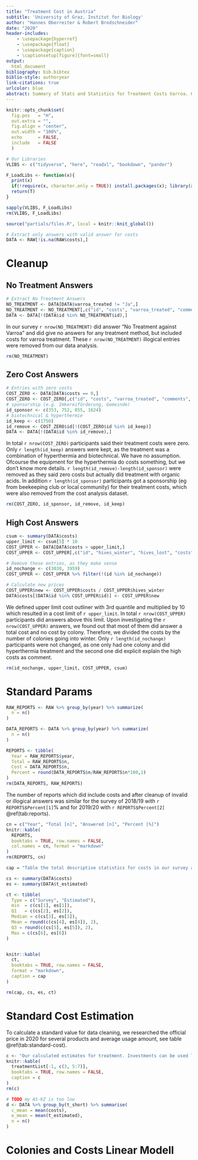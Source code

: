 ```yaml
---
title: "Treatment Cost in Austria"
subtitle: 'University of Graz, Institut for Biology'
author: "Hannes Oberreiter & Robert Brodschneider"
date: "2020"
header-includes:
    - \usepackage{hyperref}
    - \usepackage{float}
    - \usepackage{caption}
    - \captionsetup[figure]{font=small}
output:
  html_document
bibliography: bib.bibtex
biblio-style: authoryear
link-citations: true
urlcolor: blue
abstract: Summary of Stats and Statistics for Treatment Costs Varroa. Our Hypothesis is that the costs have an influence or correlated to the winter losses. H0 = Costs have no influence on survival rate, H1 = Costs have an influence on the survival rate.
---
```


```r
knitr::opts_chunk$set(
  fig.pos   = "H", 
  out.extra = "", 
  fig.align = "center", 
  out.width = "100%",
  echo      = FALSE,
  include   = FALSE
  )

# Our Libraries
VLIBS <- c("tidyverse", "here", "readxl", "bookdown", "pander")

F_LoadLibs <- function(x){
  print(x)
  if(!require(x, character.only = TRUE)) install.packages(x); library(x, character.only = TRUE);
  return(T)
}

sapply(VLIBS, F_LoadLibs)
rm(VLIBS, F_LoadLibs)
```

```r
source("partials/files.R", local = knitr::knit_global())

# Extract only answers with valid answer for costs
DATA <- RAW[!is.na(RAW$costs),]
```

# Cleanup

## No Treatment Answers

```r
# Extract No Treatment Answers
NO_TREATMENT <- DATA[DATA$varroa_treated != "Ja",]
NO_TREATMENT <- NO_TREATMENT[,c("id", "costs", "varroa_treated", "comments", "year", "T_amount", "c_short")]
DATA <- DATA[!(DATA$id %in% NO_TREATMENT$id),]
```

In our survey `r nrow(NO_TREATMENT)` did answer "No Treatment against Varroa" and did give no answers for any treatment method, but included costs for varroa treatment. These `r nrow(NO_TREATMENT)` illogical entries were removed from our data analysis.

```r
rm(NO_TREATMENT)
```

## Zero Cost Answers

```r
# Entries with zero costs
COST_ZERO <- DATA[DATA$costs == 0,]
COST_ZERO <- COST_ZERO[,c("id", "costs", "varroa_treated", "comments", "year", "T_amount", "c_short")]
# sponsorship (e.g. Imkereiförderung, Gemeinde)
id_sponsor <- c(353, 752, 855, 1624)
# biotechnical & hyperthermie
id_keep <- c(1750)
id_remove <- COST_ZERO$id[!(COST_ZERO$id %in% id_keep)]
DATA <- DATA[!(DATA$id %in% id_remove),]
```

In total `r nrow(COST_ZERO)` participants said their treatment costs were zero. Only `r length(id_keep)` answers were kept, as the treatment was a combination of hyperthermia and biotechnical. We have no assumption. Ofcourse the equipment for the hyperthermia do costs something, but we don't know more details. `r length(id_remove)-length(id_sponsor)` were removed as they said zero costs but actually did treatment with organic acids. In addition `r length(id_sponsor)` participants got a sponsorship (eg from beekeeping club or local community) for their treatment costs, which were also removed from the cost analysis dataset.

```r
rm(COST_ZERO, id_sponsor, id_remove, id_keep)
```

## High Cost Answers

```r
csum <- summary(DATA$costs)
upper_limit <- csum[5] * 10
COST_UPPER <- DATA[DATA$costs > upper_limit,]
COST_UPPER <- COST_UPPER[,c("id", "hives_winter", "hives_lost", "costs", "t_estimated", "varroa_treated", "comments", "year", "T_amount", "c_short")]

# Remove these entries, as they make sense
id_nochange <- c(3030, 3959)
COST_UPPER <- COST_UPPER %>% filter(!(id %in% id_nochange))

# Calculate new prices
COST_UPPER$new <- COST_UPPER$costs / COST_UPPER$hives_winter
DATA$costs[(DATA$id %in% COST_UPPER$id)] <- COST_UPPER$new
```

We defined upper limit cost outliner with 3rd quantile and multiplied by 10 which resulted in a cost limit of `r upper_limit`. In total `r nrow(COST_UPPER)` participants did answers above this limit. Upon investigating the `r nrow(COST_UPPER)` answers, we found out that most of them did answer a total cost and no cost by colony. Therefore, we divided the costs by the number of colonies going into winter. Only `r length(id_nochange)` participants were not changed, as one only had one colony and did hyperthermia treatment and the second one did explicit explain the high costs as comment.

```r
rm(id_nochange, upper_limit, COST_UPPER, csum)
```
# Standard Params

```r
RAW_REPORTS <- RAW %>% group_by(year) %>% summarize(
  n = n()
)

DATA_REPORTS <- DATA %>% group_by(year) %>% summarize(
  n = n()
)

REPORTS <- tibble(
  Year = RAW_REPORTS$year,
  Total = RAW_REPORTS$n,
  Cost = DATA_REPORTS$n,
  Percent = round(DATA_REPORTS$n/RAW_REPORTS$n*100,1)
)
rm(DATA_REPORTS, RAW_REPORTS)
```

The number of reports which did include costs and after cleanup of invalid or illogical answers was similar for the survey of 2018/19 with `r REPORTS$Percent[1]`% and for 2019/20 with `r REPORTS$Percent[2]` \@ref(tab:reports).

```r
cn = c("Year", "Total [n]", "Answered [n]", "Percent [%]")
knitr::kable(
  REPORTS,
  booktabs = TRUE, row.names = FALSE,
  col.names = cn, format = "markdown"
)
rm(REPORTS, cn)
```

```r
cap = "Table the total descriptive statistics for costs in our survey and estimates based on our standard cost estimates, see table x."

cs <- summary(DATA$costs)
es <- summary(DATA$t_estimated)

ct <- tibble(
  Type = c("Survey", "Estimated"),
  min  = c(cs[1], es[1]),
  Q1   = c(cs[2], es[2]),
  Median = c(cs[3], es[3]),
  Mean = round(c(cs[4], es[4]), 2),
  Q3 = round(c(cs[5], es[5]), 2),
  Max = c(cs[6], es[6])
)


knitr::kable(
  ct,
  booktabs = TRUE, row.names = FALSE,
  format = "markdown",
  caption = cap
)

rm(cap, cs, es, ct)

```

# Standard Cost Estimation

To calculate a standard value for data cleaning, we researched the official price in 2020 for several products and average usage amount, see table \@ref(tab:standard-cost).

```r
c <- "Our calculated estimates for treatment. Investments can be used long term (we calculate 5 years, eg. Hyperthermia) and are divided by the number of colonies. Material can also be used long term (~ 3 years, eg. Queen Cages) but needs to be bought for each colony. Consumables are used for each colony (eg. Formic Acid, 50ml)."
knitr::kable(
  treatmentList[-1, c(3, 5:7)],
  booktabs = TRUE, row.names = FALSE,
  caption = c
)
rm(c)
```


```r
# TODO my AS-KZ is too low
d <- DATA %>% group_by(t_short) %>% summarise(
  c_mean = mean(costs),
  e_mean = mean(t_estimated),
  n = n()
)


```




# Colonies and Costs Linear Modell





